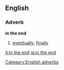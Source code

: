 ==English==

===Adverb===
'''in the end'''

# [[eventually]], [[finally]]

[[Category:English adverbs]]

[[it:in the end]]
[[ja:in the end]]
